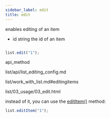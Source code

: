 ```yaml
---
sidebar_label: edit
title: edit
---
```



          


<Short>
 enables editing of an item


</Short>



- id		string		the id of an item


~~~js

list.edit("1");

~~~
 api_method

<Descr>



</Descr>


 list/api/list_editing_config.md

 list/work_with_list.md#editingitems


 list/03_usage/03_edit.html

 instead of it, you can use the [editItem()](/list/api/list_edititem_method) method:
~~~js
list.editItem("1");
~~~